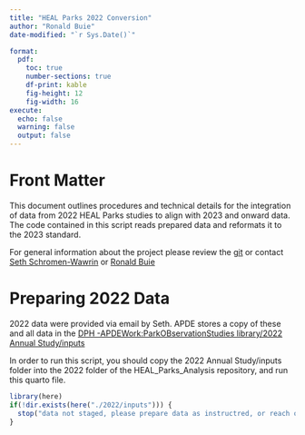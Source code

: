 ```yaml
---
title: "HEAL Parks 2022 Conversion"
author: "Ronald Buie"
date-modified: "`r Sys.Date()`"

format: 
  pdf:
    toc: true
    number-sections: true
    df-print: kable
    fig-height: 12
    fig-width: 16
execute: 
  echo: false
  warning: false
  output: false
---
```


# Front Matter

This document outlines procedures and technical details for the integration of data from 2022 HEAL Parks studies to align with 2023 and onward data. The code contained in this script reads prepared data and reformats it to the 2023 standard.

For general information about the project please review the [git](https://github.com/PHSKC-APDE/HEAL_Parks_Analysis) or contact [Seth Schromen-Wawrin](seth.schromen-wawrin@kingcounty.gov) or [Ronald Buie](rbuie@kingcounty.gov)

# Preparing 2022 Data

2022 data were provided via email by Seth. APDE stores a copy of these and all data in the [DPH -APDEWork:ParkOBservationStudies library/2022 Annual Study/inputs](https://kc1.sharepoint.com/teams/DPH-APDEWork/ParkObservationStudies/Forms/AllItems.aspx)

In order to run this script, you should copy the 2022 Annual Study/inputs folder into the 2022 folder of the HEAL_Parks_Analysis repository, and run this quarto file.

```r
library(here)
if(!dir.exists(here("./2022/inputs"))) {
  stop("data not staged, please prepare data as instructred, or reach out to Ronald Buie for help.")
}
```

#